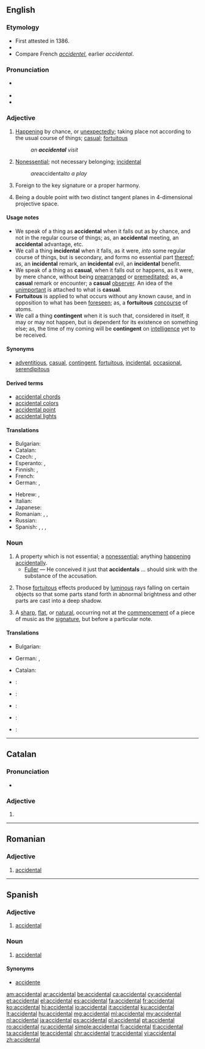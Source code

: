==English==

===Etymology===
* First attested in 1386.
* {{suffix|accident|al}}
* Compare French ''[[accidentel]]'', earlier ''accidental''.

===Pronunciation===
* {{a|US}} {{IPA|/ˌæk.sə.ˈdɛn.təl/}}
* {{audio|en-us-accidental.ogg|Audio (US)}}
* {{rhymes|ɛntəl}}

===Adjective===
{{en-adj}}

# [[happening|Happening]] by chance, or [[unexpectedly]]; taking place not according to the usual course of things; [[casual]]; [[fortuitous]]
#: ''an '''accidental''' visit''
# [[nonessential|Nonessential]]; not necessary belonging; [[incidental]]
#: ''are ''accidental'' to a play''
# {{context|music|lang=en}} Foreign to the key signature or a proper harmony.
# {{context|geometry|lang=en}} Being a double point with two distinct tangent planes in 4-dimensional projective space.

====Usage notes====
* We speak of a thing as '''accidental''' when it falls out as by chance, and not in the regular course of things; as, an '''accidental''' meeting, an '''accidental''' advantage, etc.
* We call a thing '''incidental''' when it falls, as it were, ''into'' some regular course of things, but is secondary, and forms no essential part [[thereof]]; as, an '''incidental''' remark, an '''incidental''' evil, an '''incidental''' benefit.
* We speak of a thing as '''casual''', when it falls out or happens, as it were, by mere chance, without being [[prearranged]] or [[premeditated]]; as, a '''casual''' remark or encounter; a '''casual''' [[observer]]. An idea of the [[unimportant]] is attached to what is '''casual'''.
* '''Fortuitous''' is applied to what occurs without any known cause, and in opposition to what has been [[foreseen]]; as, a '''fortuitous''' [[concourse]] of atoms.
* We call a thing '''contingent''' when it is such that, considered in itself, it may or may not happen, but is dependent for its existence on something else; as, the time of my coming will be '''contingent''' on [[intelligence]] yet to be received.

====Synonyms====
* [[adventitious]], [[casual]], [[contingent]], [[fortuitous]], [[incidental]], [[occasional]], [[serendipitous]]

====Derived terms====
* [[accidental chords]] 
* [[accidental colors]] 
* [[accidental point]] 
* [[accidental lights]]

====Translations====
{{trans-top|happening by chance}}
* Bulgarian: {{t+|bg|случаен}}
* Catalan: {{t+|ca|accidental|m|f}}
* Czech: {{t|cs|nahodilý}}, {{t+|cs|náhodný}}
* Esperanto: {{t|eo|neatendita}}, {{t|eo|hazarda}}
* Finnish: {{t|fi|sattumanvarainen}}, {{t+|fi|sattumalta}}
* French: {{t+|fr|accidentel}}
* German: {{t+|de|versehentlich}}, {{t+|de|zufällig}}
{{trans-mid}}
* Hebrew: {{t|he|מקרי|m|tr=miqry|sc=Hebr}}, {{t|he|מקרית|f|tr=miqryt|sc=Hebr}}
* Italian: {{t+|it|accidentale}}
* Japanese: {{t+|ja|偶然|alt=偶然の|tr=ぐうぜん, gūzen no}}
* Romanian: {{t+|ro|accidental|m|n}}, {{t|ro|întâmplător|m|n}}, {{t|ro|accidentală|f}}
* Russian: {{t+|ru|случайный|tr=slučájnyj}}
* Spanish: {{t+|es|accidental}}, {{t|es|casual}}, {{t+|es|imprevisto}}, {{t+|es|fortuito}}
{{trans-bottom}}

===Noun===
{{en-noun}}

# A property which is not essential; a [[nonessential]]; anything [[happening]] [[accidentally]].
#* [[Fuller]] — He conceived it just that '''accidentals''' ... should sink with the substance of the accusation.
# {{context|painting|pluralonly|lang=en}} Those [[fortuitous]] effects produced by [[luminous]] rays falling on certain objects so that some parts stand forth in abnormal brightness and other parts are cast into a deep shadow.
# {{context|music|lang=en}} A [[sharp]], [[flat]], or [[natural]], occurring not at the [[commencement]] of a piece of music as the [[signature]], but before a particular note.

====Translations====
{{trans-top|a property which is not essential}}
* Bulgarian: {{t|bg|несъществено качество}}
{{trans-mid}}
* German: {{t+|de|Zufall|m}}, {{t+|de|Versehen|n}}
{{trans-bottom}}

{{trans-top|(in plural, painting)}}
{{trans-mid}}
{{trans-bottom}}

{{trans-top|(music)}}
* Catalan: {{t+|ca|accident|m}}
{{trans-mid}}
{{trans-bottom}}

{{checktrans-top}}
* {{ttbc|id}}: {{t+|id|kebetulan}}
* {{ttbc|ia}}: {{t|ia|accidental}}
* {{ttbc|it}}: {{t+|it|accidentale}}
* {{ttbc|ja}}: {{t+|ja|偶然|tr=[[ぐうぜん]], gūzen|sc=Jpan}}
* {{ttbc|pt}}: {{t+|pt|acidental}}
{{trans-bottom}}

----

==Catalan==

===Pronunciation===
* {{rhymes|aɫ|lang=ca}}

===Adjective===
{{ca-adj|mf}}

# {{l/en|accidental}}

----

==Romanian==

===Adjective===
{{ro-adj|mn}}

# [[#English|accidental]]

----

==Spanish==

===Adjective===
{{es-adj|pl=accidentales}}

# [[accidental]]

===Noun===
{{es-noun|m|es}}

# {{context|music|lang=es}} [[accidental]]

====Synonyms====
* [[accidente]]

[[am:accidental]]
[[ar:accidental]]
[[be:accidental]]
[[ca:accidental]]
[[cy:accidental]]
[[et:accidental]]
[[el:accidental]]
[[es:accidental]]
[[fa:accidental]]
[[fr:accidental]]
[[ko:accidental]]
[[hi:accidental]]
[[io:accidental]]
[[it:accidental]]
[[ku:accidental]]
[[lt:accidental]]
[[hu:accidental]]
[[mg:accidental]]
[[ml:accidental]]
[[my:accidental]]
[[nl:accidental]]
[[ja:accidental]]
[[ps:accidental]]
[[pl:accidental]]
[[pt:accidental]]
[[ro:accidental]]
[[ru:accidental]]
[[simple:accidental]]
[[fi:accidental]]
[[tl:accidental]]
[[ta:accidental]]
[[te:accidental]]
[[chr:accidental]]
[[tr:accidental]]
[[vi:accidental]]
[[zh:accidental]]